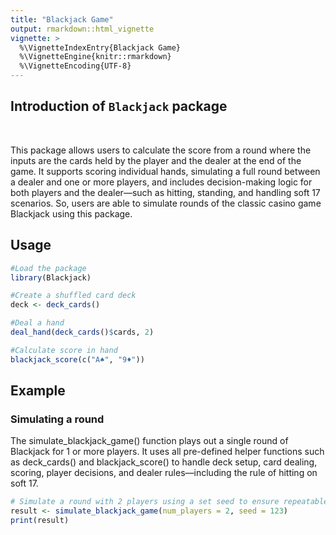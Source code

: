 ```yaml
---
title: "Blackjack Game"
output: rmarkdown::html_vignette
vignette: >
  %\VignetteIndexEntry{Blackjack Game}
  %\VignetteEngine{knitr::rmarkdown}
  %\VignetteEncoding{UTF-8}
---
```


## Introduction of `Blackjack` package
<br> 

This package allows users to calculate the score from a round where the inputs are the cards held by the player and the dealer at the end of the game. It supports scoring individual hands, simulating a full round between a dealer and one or more players, and includes decision-making logic for both players and the dealer—such as hitting, standing, and handling soft 17 scenarios. So, users are able to simulate rounds of the classic casino game Blackjack using this package.

## Usage
```r

#Load the package
library(Blackjack)

#Create a shuffled card deck
deck <- deck_cards()

#Deal a hand
deal_hand(deck_cards()$cards, 2)

#Calculate score in hand
blackjack_score(c("A♠", "9♦"))
```


## Example


### Simulating a round 

The simulate_blackjack_game() function plays out a single round of Blackjack for 1 or more players. It uses all pre-defined helper functions such as deck_cards() and blackjack_score() to handle deck setup, card dealing, scoring, player decisions, and dealer rules—including the rule of hitting on soft 17.

```r
# Simulate a round with 2 players using a set seed to ensure repeatable results
result <- simulate_blackjack_game(num_players = 2, seed = 123)
print(result)
```


